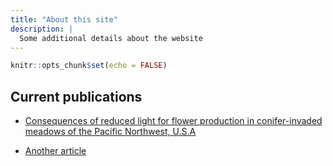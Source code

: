 ```yaml
---
title: "About this site"
description: |
  Some additional details about the website
---
```


```r
knitr::opts_chunk$set(echo = FALSE)
```

## Current publications

- [Consequences of reduced light for flower production in conifer-invaded meadows of the Pacific Northwest, U.S.A](articles/article1.html)

- [Another article](articles/article2.html)